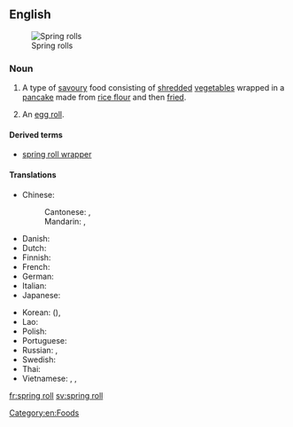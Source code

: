 ==English==
[[File:SpringRolls-Avocado&carrot.JPG|thumb|Spring rolls]]
===Noun===
{{wikipedia}}
{{en-noun|head=[[spring]] [[roll]]}}

# A type of [[savoury]] food consisting of [[shred]]ded [[vegetable]]s wrapped in a [[pancake]] made from [[rice flour]] and then [[fried]].
# {{context|US|lang=en}} An [[egg roll]].

====Derived terms====
* [[spring roll wrapper]]

====Translations====
{{trans-top|shredded vegetables wrapped in a pancake}}
* Chinese:
*: Cantonese: {{t|yue|春捲|sc=Hant}}, {{t|yue|春卷|tr=ceon1 gyun2|sc=Hant}}
*: Mandarin: {{t|cmn|春捲|sc=Hani}}, {{t+|cmn|春卷|tr=chūnjuǎn|sc=Hani}}
* Danish: {{t|da|forårsrulle|c}}
* Dutch: {{t+|nl|loempia|c}}
* Finnish: {{t|fi|kevätkääryle}}
* French: {{t+|fr|rouleau de printemps|m}}
* German: {{t+|de|Frühlingsrolle|f}}
* Italian: {{t|it|involtino primavera|m}}
* Japanese: {{t|ja|春巻き|tr=はるまき, harumaki|sc=Jpan}}
{{trans-mid}}
* Korean: {{t|ko|춘권|tr=chungwon|sc=Kore}} ({{t|ko|春卷|sc=Kore}}), {{t|ko|춘권피|tr=chungwonpi|sc=Kore}}
* Lao: {{t|lo|ຢໍ}}
* Polish: {{t+|pl|sajgonka|f}}
* Portuguese: {{t|pt|rolinho primavera|m}}
* Russian: {{t|ru|спринг-ролл|m|tr=spring-róll|sc=Cyrl}}, {{t|ru|весенний рулет|m|tr=vesénnij rulét|sc=Cyrl}}
* Swedish: {{t|sv|vårrulle|c}}
* Thai: {{t+|th|เปาะเปี๊ยะ|tr=popia|sc=Thai}}
* Vietnamese: {{t+|vi|nem rán}}, {{t+|vi|nem}}, {{t+|vi|chả giò}} {{qualifier|South Vietnam}}
{{trans-bottom}}

{{trans-see|egg roll}}

[[Category:en:Foods]]

[[fr:spring roll]]
[[sv:spring roll]]